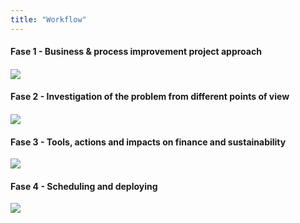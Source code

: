 ```yaml
---
title: "Workflow"
---
```


#### Fase 1 - Business & process improvement project approach

#### ![](img/fase_1.png)

#### Fase 2 - Investigation of the problem from different points of view

#### ![](img/fase_2.png)

#### Fase 3 - Tools, actions and impacts on finance and sustainability

![](img/fase_3.png)

#### Fase 4 - Scheduling and deploying

![](img/fase_4.png)
